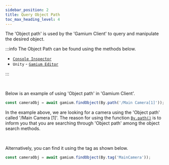 ```yaml
---
sidebar_position: 2
title: Query Object Path
toc_max_heading_level: 4
---
```


The 'Object path' is used by the 'Gamium Client' to query and manipulate the desired object.

:::info
The Object Path can be found using the methods below.

- [`Console Inspector`](/host-and-device/device/streaming-and-remote-control/game-ui-inspector)
- `Unity` - [`Gamium Editor`](../gamium-engine/unity/query-objects)

:::

<br />

Below is an example of using 'Object path' in 'Gamium Client'.

```ts
const cameraObj = await gamium.findObject(By.path('/Main Camera[1]'));
```

In the example above, we are looking for a camera using the 'Object path' called '/Main Camera [1]'. The reason for using the function [`By.path()`](api/client/typescript/classes/by.mdx) is to inform you that you are searching through 'Object path' among the object search methods.

<br />

Alternatively, you can find it using the tag as shown below.

```ts
const cameraObj = await gamium.findObject(By.tag('MainCamera'));
```
